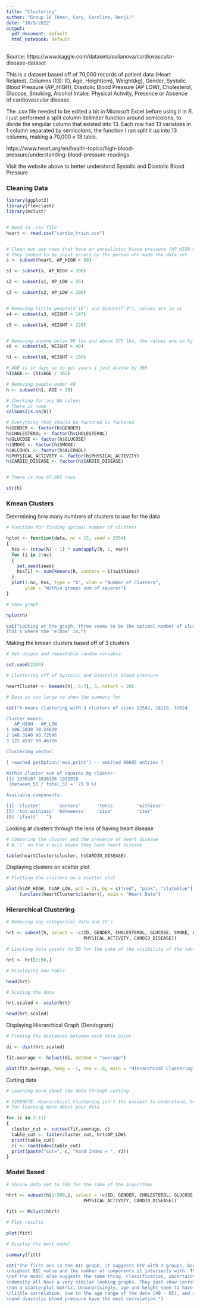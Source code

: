 ---
title: "Clustering"
author: "Group 10 (Umar, Cory, Caroline, Benji)"
date: "10/9/2022"
output:
  pdf_document: default
  html_notebook: default
---

Source: https://www.kaggle.com/datasets/sulianova/cardiovascular-disease-dataset

This is a dataset based off of 70,000 records of patient data (Heart Related).
Columns (13): ID, Age, Height(cm), Weight(kg), Gender, Systolic Blood Pressure 
(AP_HIGH), Diastolic Blood Pressure (AP LOW), Cholesterol, Glucose, Smoking, 
Alcohol Intake, Physical Activity, Presence or Absence of cardiovascular disease.

The .csv file needed to be edited a bit in Microsoft Excel before using it in R.
I just performed a split column delimiter function around semicolons, to divide
the singular column that existed into 13. Each row had 13 variables in 1 column 
separated by semicolons, the function I ran split it up into 13 columns, making
a 70,000 x 13 table.

https://www.heart.org/en/health-topics/high-blood-pressure/understanding-blood-pressure-readings

Visit the website above to better understand Systolic and Diastolic Blood Pressure


### Cleaning Data


```{r}


library(ggplot2)
library(flexclust)
library(mclust)


# Read in .csv file
heart <- read.csv("cardio_train.csv")


# Clean out any rows that have an unrealistic blood pressure (AP_HIGH & AP_LOW)
# They looked to be input errors by the person who made the data set
s <- subset(heart, AP_HIGH > 50)

s1 <- subset(s, AP_HIGH < 200)

s2 <- subset(s1, AP_LOW > 25)

s3 <- subset(s2, AP_LOW < 200)


# Removing little people(4'10") and Giants(7'3"), values are in cm
s4 <- subset(s3, HEIGHT > 147)

s5 <- subset(s4, HEIGHT < 220)


# Removing anyone below 90 lbs and above 375 lbs, the values are in kg
s6 <- subset(s5, WEIGHT > 40)

h1 <- subset(s6, WEIGHT < 180)

# AGE is in days so to get years i just divide by 365
h1$AGE <- (h1$AGE / 365)

# Removing people under 40
h <- subset(h1, AGE > 39)

# Checking for any NA values
# There is none
colSums(is.na(h))

# Everything that should be factored is factored
h$GENDER <- factor(h$GENDER)
h$CHOLESTEROL <- factor(h$CHOLESTEROL)
h$GLUCOSE <- factor(h$GLUCOSE)
h$SMOKE <- factor(h$SMOKE)
h$ALCOHOL <- factor(h$ALCOHOL)
h$PHYSICAL_ACTIVITY <- factor(h$PHYSICAL_ACTIVITY)
h$CARDIO_DISEASE <- factor(h$CARDIO_DISEASE)


# There is now 67,685 rows

str(h)

```

### Kmean Clusters

Determining how many numbers of clusters to use for the data

```{r}

# Function for finding optimal number of clusters

hplot <- function(data, nc = 15, seed = 2354)
{
  hss <- (nrow(h) - 1) * sum(apply(h, 2, var))
  for (i in 2:nc)
  {
    set.seed(seed)
    hss[i] <- sum(kmeans(h, centers = i)$withinss)
  }
  plot(1:nc, hss, type = "b", xlab = "Number of Clusters",
       ylab = "Within groups sum of squares")
}

# Show graph

hplot(h)

cat("Looking at the graph, three seems to be the optimal number of clusters.\n
That's where the 'elbow' is.")

```

Making the kmean clusters based off of 3 clusters

```{r}

# Set unique and repeatable random variable

set.seed(2354)

# Clustering off of Systolic and Diastolic blood pressure

heartCluster <- kmeans(h[, 6:7], 3, nstart = 20)

# Data is too large to show the summary for

cat("K-means clustering with 3 clusters of sizes 12542, 18119, 37024

Cluster means:
   AP_HIGH   AP_LOW
1 106.5830 70.24629
2 148.3140 90.72096
3 122.4537 80.46778

Clustering vector:

[ reached getOption('max.print') -- omitted 66685 entries ]

Within cluster sum of squares by cluster:
[1] 1330107 3536136 1932918
 (between_SS / total_SS =  71.9 %)

Available components:

[1] 'cluster'      'centers'      'totss'        'withinss'    
[5] 'tot.withinss' 'betweenss'    'size'         'iter'        
[9] 'ifault'   ")

```

Looking at clusters through the lens of having heart disease

```{r}

# Comparing the cluster and the presence of heart disease
# A '1' on the x-axis means they have heart disease

table(heartCluster$cluster, h$CARDIO_DISEASE)

```

Displaying clusters on scatter plot

```{r}

# Plotting the clusters on a scatter plot

plot(h$AP_HIGH, h$AP_LOW, pch = 21, bg = c("red", "pink", "slateblue")
     [unclass(heartCluster$cluster)], main = "Heart Data")

```

### Hierarchical Clustering

```{r}

# Removing any categorical data and ID's

hrt <- subset(h, select = -c(ID, GENDER, CHOLESTEROL, GLUCOSE, SMOKE, ALCOHOL,
                             PHYSICAL_ACTIVITY, CARDIO_DISEASE))

# Limiting data points to 50 for the sake of the visibility of the table

hrt <- hrt[1:50,]

# Displaying new table

head(hrt)

# Scaling the data

hrt.scaled <- scale(hrt)

head(hrt.scaled)

```

Displaying Hierarchical Graph (Dendogram)

```{r}

# Finding the distances between each data point

di <- dist(hrt.scaled)

fit.average <- hclust(di, method = "average")

plot(fit.average, hang = -1, cex = .8, main = "Hierarchical Clustering")

```

Cutting data

```{r}

# Learning more about the data through cutting

# SIDENOTE: Hierarchical Clustering isn't the easiest to understand, but is good 
# for learning more about your data

for (c in 3:11)
{
  cluster_cut <- cutree(fit.average, c)
  table_cut <- table(cluster_cut, hrt$AP_LOW)
  print(table_cut)
  ri <- randIndex(table_cut)
  print(paste("cut=", c, "Rand Index = ", ri))
}

```

### Model Based

```{r}

# Shrink data set to 500 for the sake of the algorithms

hhrt <- subset(h[1:500,], select = -c(ID, GENDER, CHOLESTEROL, GLUCOSE, SMOKE, ALCOHOL,
                             PHYSICAL_ACTIVITY, CARDIO_DISEASE))

fitt <- Mclust(hhrt)

# Plot results

plot(fitt)

# Display the best model

summary(fitt)

cat("The first one is the BIC graph, it suggests EEV with 7 groups, based on the 
\nhighest BIC value and the number of components it intersects with. The summary
\nof the model also suggests the same thing. Classification, uncertainty, and
\ndensity all have a very similar looking graphs. They just show correlation
\non a scatterplot matrix. Unsurprisingly, age and height seem to have very
\nlittle correlation, due to the age range of the data (40 - 65), and systolic
\nand diastolic blood pressure have the most correlation.")

```